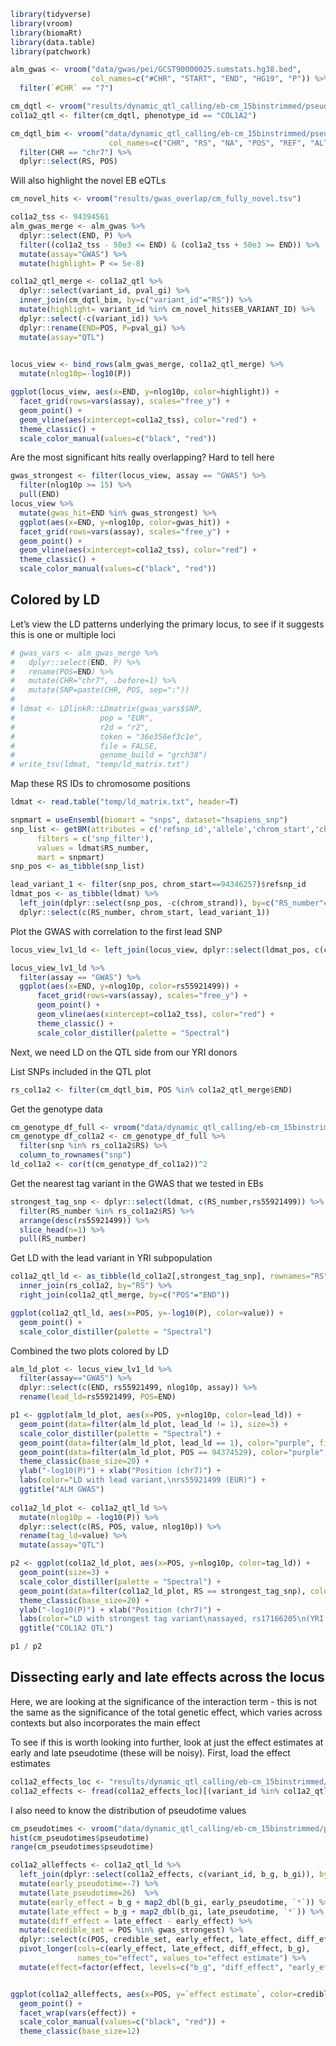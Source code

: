 ```r
library(tidyverse)
library(vroom)
library(biomaRt)
library(data.table)
library(patchwork)
```


```r
alm_gwas <- vroom("data/gwas/pei/GCST90000025.sumstats.hg38.bed",
                  col_names=c("#CHR", "START", "END", "HG19", "P")) %>%
  filter(`#CHR` == "7")

cm_dqtl <- vroom("results/dynamic_qtl_calling/eb-cm_15binstrimmed/pseudobulk_tmm/nipals/10clpcs/tensorqtl_interactions.all.tsv")
col1a2_qtl <- filter(cm_dqtl, phenotype_id == "COL1A2")

cm_dqtl_bim <- vroom("data/dynamic_qtl_calling/eb-cm_15binstrimmed/pseudobulk_tmm/nipals/genotypes_filtered_plink.bim",
                      col_names=c("CHR", "RS", "NA", "POS", "REF", "ALT")) %>%
  filter(CHR == "chr7") %>%
  dplyr::select(RS, POS)
```

Will also highlight the novel EB eQTLs
```r
cm_novel_hits <- vroom("results/gwas_overlap/cm_fully_novel.tsv")
```


```r
col1a2_tss <- 94394561
alm_gwas_merge <- alm_gwas %>%
  dplyr::select(END, P) %>%
  filter((col1a2_tss - 50e3 <= END) & (col1a2_tss + 50e3 >= END)) %>%
  mutate(assay="GWAS") %>%
  mutate(highlight= P <= 5e-8)

col1a2_qtl_merge <- col1a2_qtl %>%
  dplyr::select(variant_id, pval_gi) %>%
  inner_join(cm_dqtl_bim, by=c("variant_id"="RS")) %>%
  mutate(highlight= variant_id %in% cm_novel_hits$EB_VARIANT_ID) %>%
  dplyr::select(-c(variant_id)) %>%
  dplyr::rename(END=POS, P=pval_gi) %>%
  mutate(assay="QTL") 
  

locus_view <- bind_rows(alm_gwas_merge, col1a2_qtl_merge) %>%
  mutate(nlog10p=-log10(P))

ggplot(locus_view, aes(x=END, y=nlog10p, color=highlight)) +
  facet_grid(rows=vars(assay), scales="free_y") +
  geom_point() +
  geom_vline(aes(xintercept=col1a2_tss), color="red") +
  theme_classic() +
  scale_color_manual(values=c("black", "red"))
```

Are the most significant hits really overlapping? Hard to tell here
```r
gwas_strongest <- filter(locus_view, assay == "GWAS") %>%
  filter(nlog10p >= 15) %>%
  pull(END)
locus_view %>%
  mutate(gwas_hit=END %in% gwas_strongest) %>%
  ggplot(aes(x=END, y=nlog10p, color=gwas_hit)) +
  facet_grid(rows=vars(assay), scales="free_y") +
  geom_point() +
  geom_vline(aes(xintercept=col1a2_tss), color="red") +
  theme_classic() +
  scale_color_manual(values=c("black", "red"))
```

## Colored by LD
Let's view the LD patterns underlying the primary locus, to see if it suggests this is one or multiple loci
```r
# gwas_vars <- alm_gwas_merge %>%
#   dplyr::select(END, P) %>% 
#   rename(POS=END) %>%
#   mutate(CHR="chr7", .before=1) %>%
#   mutate(SNP=paste(CHR, POS, sep=":"))
# 
# ldmat <- LDlinkR::LDmatrix(gwas_vars$SNP, 
#                   pop = "EUR", 
#                   r2d = "r2",
#                   token = "36e356ef3c1e", 
#                   file = FALSE,
#                   genome_build = "grch38")
# write_tsv(ldmat, "temp/ld_matrix.txt")
```

Map these RS IDs to chromosome positions
```r
ldmat <- read.table("temp/ld_matrix.txt", header=T)

snpmart = useEnsembl(biomart = "snps", dataset="hsapiens_snp")
snp_list <- getBM(attributes = c('refsnp_id','allele','chrom_start','chrom_strand'), 
      filters = c('snp_filter'), 
      values = ldmat$RS_number, 
      mart = snpmart)
snp_pos <- as_tibble(snp_list) 

lead_variant_1 <- filter(snp_pos, chrom_start==94346257)$refsnp_id
ldmat_pos <- as_tibble(ldmat) %>%
  left_join(dplyr::select(snp_pos, -c(chrom_strand)), by=c("RS_number"="refsnp_id")) %>%
  dplyr::select(c(RS_number, chrom_start, lead_variant_1))
```

Plot the GWAS with correlation to the first lead SNP
```r
locus_view_lv1_ld <- left_join(locus_view, dplyr::select(ldmat_pos, c(chrom_start, lead_variant_1)), by=c("END"="chrom_start"))

locus_view_lv1_ld %>%
  filter(assay == "GWAS") %>%
  ggplot(aes(x=END, y=nlog10p, color=rs55921499)) +
      facet_grid(rows=vars(assay), scales="free_y") +
      geom_point() +
      geom_vline(aes(xintercept=col1a2_tss), color="red") +
      theme_classic() +
      scale_color_distiller(palette = "Spectral")
```
Next, we need LD on the QTL side from our YRI donors

List SNPs included in the QTL plot
```r
rs_col1a2 <- filter(cm_dqtl_bim, POS %in% col1a2_qtl_merge$END)
```

Get the genotype data
```r
cm_genotype_df_full <- vroom("data/dynamic_qtl_calling/eb-cm_15binstrimmed/pseudobulk_tmm/nipals/10clpcs/genotype_df.tsv") 
cm_genotype_df_col1a2 <- cm_genotype_df_full %>% 
  filter(snp %in% rs_col1a2$RS) %>%
  column_to_rownames("snp")
ld_col1a2 <- cor(t(cm_genotype_df_col1a2))^2
```

Get the nearest tag variant in the GWAS that we tested in EBs
```r
strongest_tag_snp <- dplyr::select(ldmat, c(RS_number,rs55921499)) %>%
  filter(RS_number %in% rs_col1a2$RS) %>%
  arrange(desc(rs55921499)) %>%
  slice_head(n=1) %>%
  pull(RS_number)
```

Get LD with the lead variant in YRI subpopulation
```r
col1a2_qtl_ld <- as_tibble(ld_col1a2[,strongest_tag_snp], rownames="RS") %>%
  inner_join(rs_col1a2, by="RS") %>%
  right_join(col1a2_qtl_merge, by=c("POS"="END"))

ggplot(col1a2_qtl_ld, aes(x=POS, y=-log10(P), color=value)) +
  geom_point() +
  scale_color_distiller(palette = "Spectral")
```

Combined the two plots colored by LD
```r
alm_ld_plot <- locus_view_lv1_ld %>%
  filter(assay=="GWAS") %>%
  dplyr::select(c(END, rs55921499, nlog10p, assay)) %>%
  rename(lead_ld=rs55921499, POS=END)

p1 <- ggplot(alm_ld_plot, aes(x=POS, y=nlog10p, color=lead_ld)) +
  geom_point(data=filter(alm_ld_plot, lead_ld != 1), size=3) +
  scale_color_distiller(palette = "Spectral") +
  geom_point(data=filter(alm_ld_plot, lead_ld == 1), color="purple", fill="black", shape=23, size=3.5, stroke=2) +
  geom_point(data=filter(alm_ld_plot, POS == 94374529), color="purple", fill="black", shape=22, size=3.5, stroke=2) +
  theme_classic(base_size=20) +
  ylab("-log10(P)") + xlab("Position (chr7)") +
  labs(color="LD with lead variant,\nrs55921499 (EUR)") +
  ggtitle("ALM GWAS")
  
col1a2_ld_plot <- col1a2_qtl_ld %>%
  mutate(nlog10p = -log10(P)) %>%
  dplyr::select(c(RS, POS, value, nlog10p)) %>%
  rename(tag_ld=value) %>%
  mutate(assay="QTL")

p2 <- ggplot(col1a2_ld_plot, aes(x=POS, y=nlog10p, color=tag_ld)) +
  geom_point(size=3) +
  scale_color_distiller(palette = "Spectral") +
  geom_point(data=filter(col1a2_ld_plot, RS == strongest_tag_snp), color="purple", fill="black", shape=22, size=3.5, stroke=2) +
  theme_classic(base_size=20) +
  ylab("-log10(P)") + xlab("Position (chr7)") +
  labs(color="LD with strongest tag variant\nassayed, rs17166205\n(YRI subset)") +
  ggtitle("COL1A2 QTL")

p1 / p2
```

## Dissecting early and late effects across the locus
Here, we are looking at the significance of the interaction term - this is not the same 
as the significance of the total genetic effect, which varies across contexts but also 
incorporates the main effect

To see if this is worth looking into further, look at just the effect estimates at early and
late pseudotime (these will be noisy). First, load the effect estimates
```r
col1a2_effects_loc <- "results/dynamic_qtl_calling/eb-cm_15binstrimmed/pseudobulk_tmm/nipals/10clpcs/tensorqtl_interactions.all.tsv"
col1a2_effects <- fread(col1a2_effects_loc)[(variant_id %in% col1a2_qtl_ld$RS) & (phenotype_id == "COL1A2"), ]
```

I also need to know the distribution of pseudotime values
```r
cm_pseudotimes <- vroom("data/dynamic_qtl_calling/eb-cm_15binstrimmed/pseudobulk_tmm/nipals/pseudotime.tsv")
hist(cm_pseudotimes$pseudotime)
range(cm_pseudotimes$pseudotime)
```

```r
col1a2_alleffects <- col1a2_qtl_ld %>%
  left_join(dplyr::select(col1a2_effects, c(variant_id, b_g, b_gi)), by=c("RS"="variant_id")) %>%
  mutate(early_pseudotime=-7) %>%
  mutate(late_pseudotime=26)  %>%
  mutate(early_effect = b_g + map2_dbl(b_gi, early_pseudotime, `*`)) %>%
  mutate(late_effect = b_g + map2_dbl(b_gi, late_pseudotime, `*`)) %>%
  mutate(diff_effect = late_effect - early_effect) %>%
  mutate(credible_set = POS %in% gwas_strongest) %>% 
  dplyr::select(c(POS, credible_set, early_effect, late_effect, diff_effect, b_g)) %>%
  pivot_longer(cols=c(early_effect, late_effect, diff_effect, b_g),
               names_to="effect", values_to="effect estimate") %>%
  mutate(effect=factor(effect, levels=c("b_g", "diff_effect", "early_effect", "late_effect")))


ggplot(col1a2_alleffects, aes(x=POS, y=`effect estimate`, color=credible_set)) +
  geom_point() + 
  facet_wrap(vars(effect)) +
  scale_color_manual(values=c("black", "red")) +
  theme_classic(base_size=12)
```
